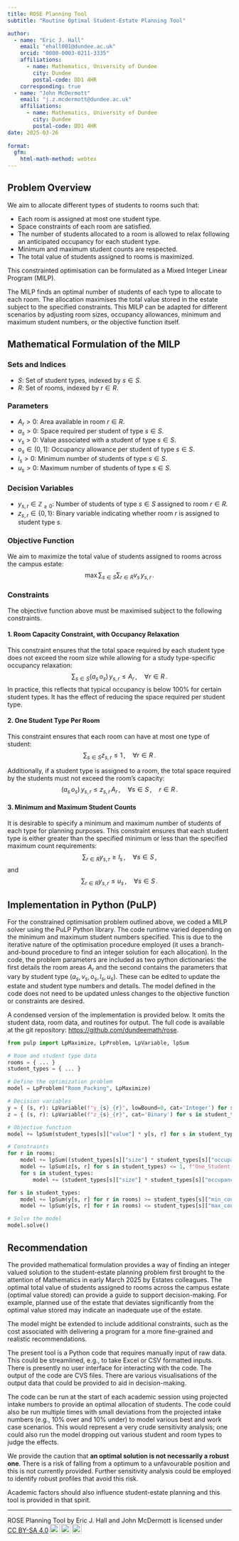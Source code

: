```yaml
---
title: ROSE Planning Tool
subtitle: "Routine Optimal Student-Estate Planning Tool"

author:
  - name: "Eric J. Hall"
    email: "ehall001@dundee.ac.uk"
    orcid: "0000-0003-0211-3335"
    affiliations:
      - name: Mathematics, University of Dundee
        city: Dundee
        postal-code: DD1 4HR
    corresponding: true
  - name: "John McDermott"
    email: "j.z.mcdermott@dundee.ac.uk"
    affiliations:
      - name: Mathematics, University of Dundee
        city: Dundee
        postal-code: DD1 4HR
date: 2025-03-26
  
format:
  gfm:
    html-math-method: webtex
---
```


## Problem Overview

We aim to allocate different types of students to rooms such that:

- Each room is assigned at most one student type.
- Space constraints of each room are satisfied.
- The number of students allocated to a room is allowed to relax following an anticipated occupancy for each student type. 
- Minimum and maximum student counts are respected.
- The total value of students assigned to rooms is maximized.

This constrainted optimisation can be formulated as a Mixed Integer Linear Program (MILP).

The MILP finds an optimal number of students of each type to allocate to each room. The allocation maximises the total value stored in the estate subject to the specified constraints. This MILP can be adapted for different scenarios by adjusting room sizes, occupancy allowances, minimum and maximum student numbers, or the objective function itself.

## Mathematical Formulation of the MILP

### Sets and Indices
- $S$: Set of student types, indexed by $s \in S$.
- $R$: Set of rooms, indexed by $r \in R$.

### Parameters
- $A_r > 0$: Area available in room $r \in R$.
- $a_s > 0$: Space required per student of type $s \in S$.
- $v_s > 0$: Value associated with a student of type $s \in S$.
- $o_s \in (0,1]$: Occupancy allowance per student of type $s \in S$.
- $l_s > 0$: Minimum number of students of type $s \in S$. 
- $u_s > 0$: Maximum number of students of type $s \in S$. 

### Decision Variables
- $y_{s,r} \in \mathbb{Z}_{\geq 0}$: Number of students of type $s \in S$ assigned to room $r \in R$.
- $z_{s,r} \in \{0,1\}$: Binary variable indicating whether room $r$ is assigned to student type $s$.

### Objective Function

We aim to maximize the total value of students assigned to rooms across the campus estate:
$$
\max \sum_{s \in S} \sum_{r \in R} v_s \, y_{s,r} \,.
$$


### Constraints

The objective function above must be maximised subject to the following constraints. 

#### 1. Room Capacity Constraint, with Occupancy Relaxation

This constraint ensures that the total space required by each student type does not exceed the room size while allowing for a study type-specific occupancy relaxation:
$$
\sum_{s \in S} (a_s \,o_s)\, y_{s,r} \leq A_r\,, \quad \forall r \in R \,.
$$
In practice, this reflects that typical occupancy is below 100\% for certain student types. It has the effect of reducing the space required per student type. 

#### 2. One Student Type Per Room
This constraint ensures that each room can have at most one type of student:
$$
\sum_{s \in S} z_{s,r} \leq 1\,, \quad \forall r \in R \,.
$$

Additionally, if a student type is assigned to a room, the total space required by the students must not exceed the room’s capacity:
$$
(a_s \,o_s) \,y_{s,r} \leq z_{s,r} \, A_r\,, \quad \forall s \in S\,, \quad r \in R \,.
$$

#### 3. Minimum and Maximum Student Counts

It is desirable to specify a minimum and maximum number of students of each type for planning purposes. This constraint ensures that each student type is either greater than the specified minimum or less than the specified maximum count requirements:
$$
\sum_{r \in R} y_{s,r} \geq l_s\,, \quad \forall s \in S \,,
$$
and
$$
\sum_{r \in R} y_{s,r} \leq u_s\,, \quad \forall s \in S \,.
$$


## Implementation in Python (PuLP)

For the constrained optimisation problem outlined above, we coded a MILP solver using the PuLP Python library. The code runtime varied depending on the minimum and maximum student numbers specified. This is due to the iterative nature of the optimisation procedure employed (it uses a branch-and-bound procedure to find an integer solution for each allocation). In the code, the problem parameters are included as two python dictionaries: the first details the room areas $A_r$ and the second contains the parameters that vary by student type $(a_s, v_s, o_s, l_s, u_s)$. These can be edited to update the estate and student type numbers and details. The model defined in the code does not need to be updated unless changes to the objective function or constraints are desired. 

A condensed version of the implementation is provided below. It omits the student data, room data, and routines for output. The full code is available at the git repository:
[https://github.com/dundeemath/rose](https://github.com/dundeemath/rose).

```python
from pulp import LpMaximize, LpProblem, LpVariable, lpSum

# Room and student type data
rooms = { ... }
student_types = { ... }

# Define the optimization problem
model = LpProblem("Room_Packing", LpMaximize)

# Decision variables
y = { (s, r): LpVariable(f"y_{s}_{r}", lowBound=0, cat='Integer') for s in student_types for r in rooms }
z = { (s, r): LpVariable(f"z_{s}_{r}", cat='Binary') for s in student_types for r in rooms }

# Objective function
model += lpSum(student_types[s]["value"] * y[s, r] for s in student_types for r in rooms), "Total_Value"

# Constraints
for r in rooms:
    model += lpSum((student_types[s]["size"] * student_types[s]["occupancy"]) * y[s, r] for s in student_types) <= rooms[r], f"Scaled_Area_Constraint_{r}"
    model += lpSum(z[s, r] for s in student_types) <= 1, f"One_Student_Type_Per_Room_{r}"
    for s in student_types:
        model += (student_types[s]["size"] * student_types[s]["occupancy"]) * y[s, r] <= z[s, r] * rooms[r], f"Student_Type_Selection_Constraint_{s}_{r}"

for s in student_types:
    model += lpSum(y[s, r] for r in rooms) >= student_types[s]["min_count"], f"Min_Count_{s}"
    model += lpSum(y[s, r] for r in rooms) <= student_types[s]["max_count"], f"Max_Count_{s}"

# Solve the model
model.solve()
```

## Recommendation

The provided mathematical formulation provides a way of finding an integer valued solution to the student-estate planning problem first brought to the attention of Mathematics in early March 2025 by Estates colleagues. The optimal total value of students assigned to rooms across the campus estate (optimal value stored) can provide a guide to support decision-making. For example, planned use of the estate that deviates significantly from the optimal value stored may indicate an inadequate use of the estate. 

The model might be extended to include additional constraints, such as the cost associated with delivering a program for a more fine-grained and realistic recommendations.

The present tool is a Python code that requires manually input of raw data. This could be streamlined, e.g., to take Excel or CSV formatted inputs. There is presently no user interface for interacting with the code. The output of the code are CVS files. There are various visualisations of the output data that could be provided to aid in decision-making. 

The code can be run at the start of each academic session using projected intake numbers to provide an optimal allocation of students. The code could also be run multiple times with small deviations from the projected intake numbers (e.g., 10% over and 10% under) to model various best and work case scenarios. This would represent a very crude sensitivity analysis; one could also run the model dropping out various student and room types to judge the effects. 

We provide the caution that **an optimal solution is not necessarily a robust one**. There is a risk of falling from a optimum to a unfavourable position and this is not currently provided. Further sensitivity analysis could be employed to identify robust profiles that avoid this risk. 

Academic factors should also influence student-estate planning and this tool is provided in that spirit. 

---

 <p xmlns:cc="http://creativecommons.org/ns#" xmlns:dct="http://purl.org/dc/terms/"><span property="dct:title">ROSE Planning Tool</span> by <span property="cc:attributionName">Eric J. Hall and John McDermott</span> is licensed under <a href="https://creativecommons.org/licenses/by-sa/4.0/?ref=chooser-v1" target="_blank" rel="license noopener noreferrer" style="display:inline-block;">CC BY-SA 4.0<img style="height:22px!important;margin-left:3px;vertical-align:text-bottom;" src="https://mirrors.creativecommons.org/presskit/icons/cc.svg?ref=chooser-v1" alt=""><img style="height:22px!important;margin-left:3px;vertical-align:text-bottom;" src="https://mirrors.creativecommons.org/presskit/icons/by.svg?ref=chooser-v1" alt=""><img style="height:22px!important;margin-left:3px;vertical-align:text-bottom;" src="https://mirrors.creativecommons.org/presskit/icons/sa.svg?ref=chooser-v1" alt=""></a></p> 
